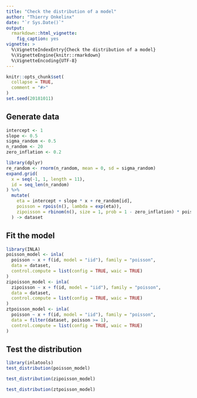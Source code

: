 ```yaml
---
title: "Check the distribution of a model"
author: "Thierry Onkelinx"
date: "`r Sys.Date()`"
output:
  rmarkdown::html_vignette:
    fig_caption: yes
vignette: >
  %\VignetteIndexEntry{Check the distribution of a model}
  %\VignetteEngine{knitr::rmarkdown}
  %\VignetteEncoding{UTF-8}
---
```


```r
knitr::opts_chunk$set(
  collapse = TRUE,
  comment = "#>"
)
set.seed(20181011)
```

## Generate data

```r
intercept <- 1
slope <- 0.5
sigma_random <- 0.5
n_random <- 20
zero_inflation <- 0.2
```


```r
library(dplyr)
re_random <- rnorm(n_random, mean = 0, sd = sigma_random)
expand.grid(
  x = seq(-1, 1, length = 11),
  id = seq_len(n_random)
) %>%
  mutate(
    eta = intercept + slope * x + re_random[id],
    poisson = rpois(n(), lambda = exp(eta)),
    zipoisson = rbinom(n(), size = 1, prob = 1 - zero_inflation) * poisson
  ) -> dataset
```

## Fit the model

```r
library(INLA)
poisson_model <- inla(
  poisson ~ x + f(id, model = "iid"), family = "poisson", 
  data = dataset, 
  control.compute = list(config = TRUE, waic = TRUE)
)
zipoisson_model <- inla(
  zipoisson ~ x + f(id, model = "iid"), family = "poisson", 
  data = dataset, 
  control.compute = list(config = TRUE, waic = TRUE)
)
ztpoisson_model <- inla(
  poisson ~ x + f(id, model = "iid"), family = "poisson", 
  data = filter(dataset, poisson >= 1), 
  control.compute = list(config = TRUE, waic = TRUE)
)
```

## Test the distribution

```r
library(inlatools)
test_distribution(poisson_model)
```

```r
test_distribution(zipoisson_model)
```
```r
test_distribution(ztpoisson_model)
```
